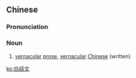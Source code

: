 ==Chinese==
{{zh-forms|s=白话文|type=21}}

===Pronunciation===
{{zh-pron
|m=báihuàwén
|c=baak6 waa6-2 man4
|cat=n
}}

===Noun===
{{zh-noun}}

# [[vernacular]] [[prose]], [[vernacular]] [[Chinese]] (written)

[[ko:白話文]]